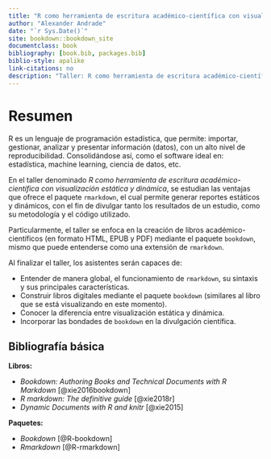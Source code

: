 ```yaml
--- 
title: "R como herramienta de escritura académico-científica con visualización estática y dinámica"
author: "Alexander Andrade"
date: "`r Sys.Date()`"
site: bookdown::bookdown_site
documentclass: book
bibliography: [book.bib, packages.bib]
biblio-style: apalike
link-citations: no
description: "Taller: R como herramienta de escritura académico-científica con visualización estática y dinámica"
---
```


# Resumen

R es un lenguaje de programación estadística, que permite: importar, gestionar, analizar y presentar información (datos), con un alto nivel de reproducibilidad. Consolidándose así, como el software ideal en: estadística, machine learning, ciencia de datos, etc. 

En el taller denominado *R como herramienta de escritura académico-científica con visualización estática y dinámica*, se estudian las ventajas que ofrece el paquete ``rmarkdown``, el cual permite generar reportes estáticos y dinámicos, con el fin de divulgar tanto los resultados de un estudio, como su metodología y el código utilizado. 

Particularmente, el taller se enfoca en la creación de libros académico-científicos (en formato HTML, EPUB y PDF) mediante el paquete ``bookdown``, mismo que puede entenderse como una extensión de ``rmarkdown``.  

Al finalizar el taller, los asistentes serán capaces de:

- Entender de manera global, el funcionamiento de ``rmarkdown``, su sintaxis y sus principales características.
- Construir libros digitales mediante el paquete ``bookdown`` (similares al libro que se está visualizando en este momento).
- Conocer la diferencia entre visualización estática y dinámica.
- Incorporar las bondades de ``bookdown`` en la divulgación científica.

## Bibliografía básica {-}

**Libros:**

- *Bookdown: Authoring Books and Technical Documents with R Markdown* [@xie2016bookdown]
- *R markdown: The definitive guide* [@xie2018r]
- *Dynamic Documents with R and knitr* [@xie2015]

**Paquetes:**

- *Bookdown* [@R-bookdown]
- *Rmarkdown* [@R-rmarkdown]